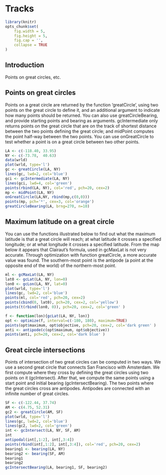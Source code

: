# Tracks

```r
library(knitr)
opts_chunk$set(
	fig.width = 5,
	fig.height = 5,
	fig.cap = '',
	collapse = TRUE
)
```

## Introduction

Points on great circles, etc.



## Points on great circles

Points on a great circle are returned by the function 'greatCircle', using two points on the great circle to define it, and an additional argument to indicate how many points should be returned. You can also use greatCircleBearing, and provide starting points and bearing as arguments. gcIntermediate only returns points on the great circle that are on the track of shortest distance between the two points defining the great circle; and midPoint computes the point half-way between the two points. You can use onGreatCircle to test whether a point is on a great circle between two other points.

```r
LA <- c(-118.40, 33.95)
NY <- c(-73.78,  40.63)
data(wrld)
plot(wrld, type='l')
gc <- greatCircle(LA, NY)
lines(gc, lwd=2, col='blue')
gci <- gcIntermediate(LA, NY)
lines(gci, lwd=4, col='green')
points(rbind(LA, NY), col='red', pch=20, cex=2)
mp <- midPoint(LA, NY)
onGreatCircle(LA,NY, rbind(mp,c(0,0)))
points(mp, pch='*', cex=3, col='orange')
greatCircleBearing(LA, brng=270, n=10)
```


## Maximum latitude on a great circle

You can use the functions illustrated below to find out what the maximum latitude is that a great circle will reach; at what latitude it crosses a specified longitude; or at what longitude it crosses a specified latitude. From the map below it appears that Clairaut's formula, used in gcMaxLat is not very accurate. Through optimization with function greatCircle, a more accurate value was found. The southern-most point is the antipode (a point at the opposite end of the world) of the northern-most point.

```r
ml <- gcMaxLat(LA, NY)
lat0 <- gcLat(LA, NY, lon=0)
lon0 <- gcLon(LA, NY, lat=0)
plot(wrld, type='l')
lines(gc, lwd=2, col='blue')
points(ml, col='red', pch=20, cex=2)
points(cbind(0, lat0), pch=20, cex=2, col='yellow') 
points(t(rbind(lon0, 0)), pch=20, cex=2, col='green' )

f <- function(lon){gcLat(LA, NY, lon)}
opt <- optimize(f, interval=c(-180, 180), maximum=TRUE)
points(opt$maximum, opt$objective, pch=20, cex=2, col='dark green' )
anti <- antipode(c(opt$maximum, opt$objective)) 
points(anti, pch=20, cex=2, col='dark blue' )
```

## Great circle intersections

Points of intersection of two great circles can be computed in two ways. We use a second great circle that connects San Francisco with Amsterdam. We first compute where they cross by defining the great circles using two points on it (gcIntersect). After that, we compute the same points using a start point and initial bearing (gcIntersectBearing). The two points where the great circles cross are antipodes. Antipodes are connected with an infinite number of great circles.

```r
SF <- c(-122.44, 37.74)
AM <- c(4.75, 52.31)
gc2 <- greatCircle(AM, SF)
plot(wrld, type='l')
lines(gc, lwd=2, col='blue')
lines(gc2, lwd=2, col='green')
int <- gcIntersect(LA, NY, SF, AM)
int
antipodal(int[,1:2], int[,3:4])
points(rbind(int[,1:2], int[,3:4]), col='red', pch=20, cex=2)
bearing1 <- bearing(LA, NY)
bearing2 <- bearing(SF, AM)
bearing1
bearing2
gcIntersectBearing(LA, bearing1, SF, bearing2)
```



